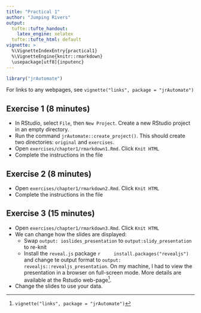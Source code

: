 ```yaml
---
title: "Practical 1"
author: "Jumping Rivers"
output:
  tufte::tufte_handout:
    latex_engine: xelatex
  tufte::tufte_html: default
vignette: >
  %\VignetteIndexEntry{practical1}
  %\VignetteEngine{knitr::rmarkdown}
  \usepackage[utf8]{inputenc}
---
```

  
```r
library("jrAutomate")
```

For links to any webpages, see `vignette("links", package = "jrAutomate")`

## Exercise 1 (8 minutes)

  * In RStudio, select `File`, then `New Project`. Create a new RStudio project in 
  an empty directory.
  * Run the command `jrAutomate::create_project()`. This should create two directories: `original`
  and `exercises`.
  * Open `exercises/chapter1/rmarkdown1.Rmd`. Click `Knit HTML`
  * Complete the instructions in the file

## Exercise 2 (8 minutes)

  * Open `exercises/chapter1/rmarkdown2.Rmd`. Click `Knit HTML`
  * Complete the instructions in the file
  
## Exercise 3 (15 minutes)

  * Open `exercises/chapter1/rmarkdown3.Rmd`. Click `Knit HTML`
  * We can change how the slides are displayed:
    * Swap `output: ioslides_presentation` to `output:slidy_presentation` to re-knit
    * Install the `reveal.js` package
        ```r
        install.packages("revealjs")
        ```
    and change te output format to `output: revealjs::revealjs_presentation`. On my machine, I had to view the
    presentation in a browser on full-screen mode. More details are available at 
    the Rstudio web-page^[`vignette("links", package = "jrAutomate")`].
  * Change the slides to use your data.
  
  

